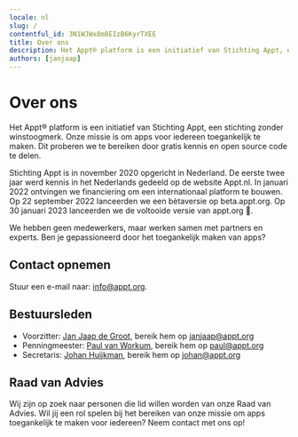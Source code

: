 ```yaml
---
locale: nl
slug: /
contentful_id: 3N1WJWx8m8EIzB6KyrTXEE
title: Over ons
description: Het Appt® platform is een initiatief van Stichting Appt, een stichting zonder winstoogmerk.
authors: [janjaap]
---
```


# Over ons

Het Appt® platform is een initiatief van Stichting Appt, een stichting zonder winstoogmerk. Onze missie is om apps voor iedereen toegankelijk te maken. Dit proberen we te bereiken door gratis kennis en open source code te delen.

Stichting Appt is in november 2020 opgericht in Nederland. De eerste twee jaar werd kennis in het Nederlands gedeeld op de website Appt.nl. In januari 2022 ontvingen we financiering om een internationaal platform te bouwen. Op 22 september 2022 lanceerden we een bètaversie op beta.appt.org. Op 30 januari 2023 lanceerden we de voltooide versie van appt.org 🎉.

We hebben geen medewerkers, maar werken samen met partners en experts. Ben je gepassioneerd door het toegankelijk maken van apps?

<CustomLink url="https://appt.li/slack" label="Word lid van onze community" external={true} appearance="primary button" />

## Contact opnemen

Stuur een e-mail naar: [info@appt.org](mailto:info@appt.org).

## Bestuursleden

- Voorzitter: [Jan Jaap de Groot](https://www.linkedin.com/in/jan-jaap/), bereik hem op [janjaap@appt.org](mailto:janjaap@appt.org)
- Penningmeester: [Paul van Workum](https://www.linkedin.com/in/paulvanworkum/), bereik hem op [paul@appt.org](mailto:paul@appt.org)
- Secretaris: [Johan Huijkman](https://www.linkedin.com/in/johanhuijkman/), bereik hem op [johan@appt.org](mailto:johan@appt.org)

## Raad van Advies

Wij zijn op zoek naar personen die lid willen worden van onze Raad van Advies. Wil jij een rol spelen bij het bereiken van onze missie om apps toegankelijk te maken voor iedereen? Neem contact met ons op!